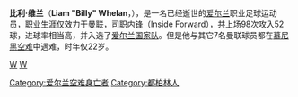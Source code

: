 {{Infobox Football biography
|          playername =莱安姆·维兰
|               image = 
|            fullname =William Augustine Whelan
|         dateofbirth = {{birth date|1935|4|1}}
|         cityofbirth =[[都柏林|都柏林]]
|      countryofbirth =[[爱尔兰|爱尔兰]]
|              height = 
|            nickname = 
|         dateofdeath = {{death date and age|1958|2|6|1935|4|1|df=y}}
|         cityofdeath =[[慕尼黑|慕尼黑]]
|      countryofdeath =[[德国|德国]]
|            position = 前锋
|         currentclub = 已逝世
|          clubnumber = 
|          youthyears = 
|          youthclubs ={{flagicon|IRL}} {{tsl|en|Home Farm F.C.||家庭农场}}
|               years = 1953-1958
|               clubs ={{flagicon|ENG}} [[曼联|曼联]] 
|         caps(goals) = 79 (43)
|       nationalyears = 
|        nationalteam ={{fb|IRL}} 
| nationalcaps(goals) = {{0}}4 {{0}}(0)
}}
'''比利·维兰'''（'''Liam "Billy" Whelan'''，{{bd|1935年|4月1日|1958年|2月6日|W}}），是一名已经逝世的[[爱尔兰|爱尔兰]]职业足球运动员，职业生涯仅效力于[[曼联|曼联]]，司职内锋（Inside Forward），共上场98次攻入52球，进球率相当高，并入选了[[爱尔兰国家足球队|爱尔兰国家队]]。但是他与其它7名曼联球员都在[[慕尼黑空难|慕尼黑空难]]中遇难，时年仅22岁。

[[category:愛爾蘭共和國足球運動員|W]]
[[category:曼联球员|W]]
[[Category:爱尔兰空难身亡者|Category:爱尔兰空难身亡者]]
[[Category:都柏林人|Category:都柏林人]]